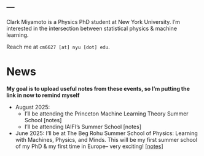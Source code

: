 ---
---

Clark Miyamoto is a Physics PhD student at New York University. 
I'm interested in the intersection between statistical physics & machine learning. 

Reach me at `cm6627 [at] nyu [dot] edu`.

# News
**My goal is to upload useful notes from these events, so I'm putting the link in now to remind myself**

- August 2025:
    - I'll be attending the Princeton Machine Learning Theory Summer School [notes]
    - I'll be attending IAIFI's Summer School [notes]
- June 2025: I'll be at The Beg Rohu Summer School of Physics: Learning with Machines, Physics, and Minds. This will be my first summer school of my PhD & my first time in Europe-- very exciting! [[notes](https://raw.githubusercontent.com/clarkmiyamoto/begrohu2025/blob/main/tex/main.pdf)]
